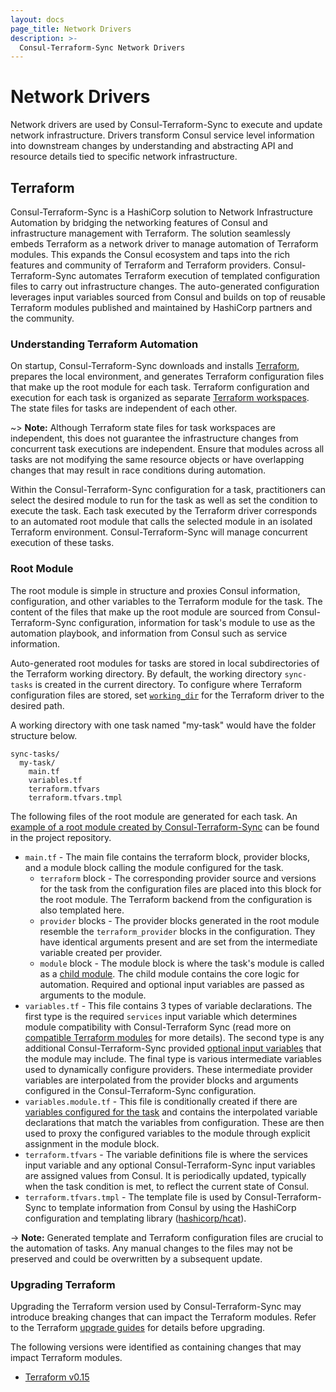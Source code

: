 ```yaml
---
layout: docs
page_title: Network Drivers
description: >-
  Consul-Terraform-Sync Network Drivers
---
```


# Network Drivers

Network drivers are used by Consul-Terraform-Sync to execute and update network infrastructure. Drivers transform Consul service level information into downstream changes by understanding and abstracting API and resource details tied to specific network infrastructure.

## Terraform

Consul-Terraform-Sync is a HashiCorp solution to Network Infrastructure Automation by bridging the networking features of Consul and infrastructure management with Terraform. The solution seamlessly embeds Terraform as a network driver to manage automation of Terraform modules. This expands the Consul ecosystem and taps into the rich features and community of Terraform and Terraform providers. Consul-Terraform-Sync automates Terraform execution of templated configuration files to carry out infrastructure changes. The auto-generated configuration leverages input variables sourced from Consul and builds on top of reusable Terraform modules published and maintained by HashiCorp partners and the community.

### Understanding Terraform Automation

On startup, Consul-Terraform-Sync downloads and installs [Terraform](https://www.terraform.io/downloads.html), prepares the local environment, and generates Terraform configuration files that make up the root module for each task. Terraform configuration and execution for each task is organized as separate [Terraform workspaces](https://www.terraform.io/docs/state/workspaces.html). The state files for tasks are independent of each other.

~> **Note:** Although Terraform state files for task workspaces are independent, this does not guarantee the infrastructure changes from concurrent task executions are independent. Ensure that modules across all tasks are not modifying the same resource objects or have overlapping changes that may result in race conditions during automation.

Within the Consul-Terraform-Sync configuration for a task, practitioners can select the desired module to run for the task as well as set the condition to execute the task. Each task executed by the Terraform driver corresponds to an automated root module that calls the selected module in an isolated Terraform environment. Consul-Terraform-Sync will manage concurrent execution of these tasks.

### Root Module

The root module is simple in structure and proxies Consul information, configuration, and other variables to the Terraform module for the task. The content of the files that make up the root module are sourced from Consul-Terraform-Sync configuration, information for task's module to use as the automation playbook, and information from Consul such as service information.

Auto-generated root modules for tasks are stored in local subdirectories of the Terraform working directory. By default, the working directory `sync-tasks` is created in the current directory. To configure where Terraform configuration files are stored, set [`working_dir`](/docs/nia/configuration#working_dir) for the Terraform driver to the desired path.

A working directory with one task named "my-task" would have the folder structure below.

```
sync-tasks/
  my-task/
    main.tf
    variables.tf
    terraform.tfvars
    terraform.tfvars.tmpl
```

The following files of the root module are generated for each task. An [example of a root module created by Consul-Terraform-Sync](https://github.com/hashicorp/consul-terraform-sync/tree/master/examples) can be found in the project repository.

- `main.tf` - The main file contains the terraform block, provider blocks, and a module block calling the module configured for the task.
  - `terraform` block - The corresponding provider source and versions for the task from the configuration files are placed into this block for the root module. The Terraform backend from the configuration is also templated here.
  - `provider` blocks - The provider blocks generated in the root module resemble the `terraform_provider` blocks in the configuration. They have identical arguments present and are set from the intermediate variable created per provider.
  - `module` block - The module block is where the task's module is called as a [child module](https://www.terraform.io/docs/configuration/modules.html#calling-a-child-module). The child module contains the core logic for automation. Required and optional input variables are passed as arguments to the module.
- `variables.tf` - This file contains 3 types of variable declarations. The first type is the required `services` input variable which determines module compatibility with Consul-Terraform Sync (read more on [compatible Terraform modules](/docs/nia/terraform-modules) for more details). The second type is any additional Consul-Terraform-Sync provided [optional input variables](/docs/nia/terraform-modules#optional-input-variables) that the module may include. The final type is various intermediate variables used to dynamically configure providers. These intermediate provider variables are interpolated from the provider blocks and arguments configured in the Consul-Terraform-Sync configuration.
- `variables.module.tf` - This file is conditionally created if there are [variables configured for the task](/docs/nia/configuration#variable_files) and contains the interpolated variable declarations that match the variables from configuration. These are then used to proxy the configured variables to the module through explicit assignment in the module block.
- `terraform.tfvars` - The variable definitions file is where the services input variable and any optional Consul-Terraform-Sync input variables are assigned values from Consul. It is periodically updated, typically when the task condition is met, to reflect the current state of Consul.
- `terraform.tfvars.tmpl` - The template file is used by Consul-Terraform-Sync to template information from Consul by using the HashiCorp configuration and templating library ([hashicorp/hcat](https://github.com/hashicorp/hcat)).

-> **Note:** Generated template and Terraform configuration files are crucial to the automation of tasks. Any manual changes to the files may not be preserved and could be overwritten by a subsequent update.

### Upgrading Terraform

Upgrading the Terraform version used by Consul-Terraform-Sync may introduce breaking changes that can impact the Terraform modules. Refer to the Terraform [upgrade guides](https://www.terraform.io/upgrade-guides/index.html) for details before upgrading.

The following versions were identified as containing changes that may impact Terraform modules.

- [Terraform v0.15](https://www.terraform.io/upgrade-guides/0-15.html)

